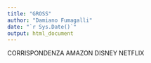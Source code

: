 ```yaml
---
title: "GROSS"
author: "Damiano Fumagalli"
date: "`r Sys.Date()`"
output: html_document
---
```


CORRISPONDENZA AMAZON DISNEY NETFLIX